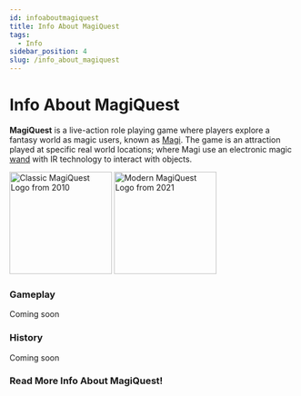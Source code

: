 ```yaml
---
id: infoaboutmagiquest
title: Info About MagiQuest
tags:
  - Info
sidebar_position: 4
slug: /info_about_magiquest
---
```



# Info About MagiQuest

**MagiQuest** is a live-action role playing game where players explore a fantasy world as magic users, known as [Magi](docs\Info_About_MagiQuest\Magi.md). The game is an attraction played at specific real world locations; where Magi use an electronic magic [wand](docs\Info_About_MagiQuest\Game_Mechanics\Wands.md) with IR technology to interact with objects.

<img src="\img\MQ_logo_classic.webp" alt="Classic MagiQuest Logo from 2010" width="180" hight="96" title="Classic MagiQuest Logo from 2010"></img> <img src="\img\MQ_logo_modern.webp" alt="Modern MagiQuest Logo from 2021" width="180" hight="96" title="Modern MagiQuest Logo from 2021"></img>

### Gameplay

Coming soon

### History

Coming soon

### Read More Info About MagiQuest!

<DocCardList />